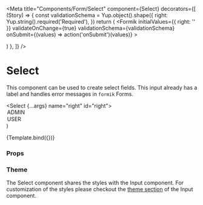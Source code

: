 
<Meta
  title="Components/Form/Select"
  component={Select}
  decorators={[
    (Story) => {
      const validationSchema = Yup.object().shape({
        right: Yup.string().required('Required'),
      })
      return (
        <Formik
          initialValues={{ right: '' }}
          validateOnChange={true}
          validationSchema={validationSchema}
          onSubmit={(values) => action('onSubmit')(values)}
        >
          <Form>
            <Story />
          </Form>
        </Formik>
      )
    },
  ]}
/>

# Select

This component can be used to create select fields. This input already has a label and handles error messages in `formik` Forms.

  <Select {...args} name="right" id="right">
    <Option value="" hidden>
      Select user right
    </Option>
    <Option value="ADMIN">ADMIN</Option>
    <Option value="USER">USER</Option>
  </Select>
)

<Canvas>
  <Story
    name="Default"
    args={{
      label: 'User rights',
      mode: Mode.light,
      variant: Variant.ghost,
    }}
    argTypes={{
      mode: {
        options: Object.values(Mode),
        control: {
          type: 'radio',
        },
      },
      variant: {
        options: Object.values(Variant),
        control: {
          type: 'radio',
        },
      },
    }}
  >
    {Template.bind({})}
  </Story>
</Canvas>

### Props

<ArgsTable story="Default" />

### Theme

The Select component shares the styles with the Input component.
For customization of the styles please checkout the [theme section](/docs/components-form-input--default-story#theme) of the Input component.
